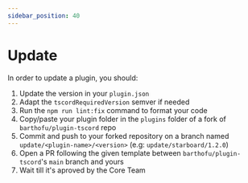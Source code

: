 ```yaml
---
sidebar_position: 40
---
```


# Update

In order to update a plugin, you should:
1. Update the version in your `plugin.json`
2. Adapt the `tscordRequiredVersion` semver if needed
3. Run the `npm run lint:fix` command to format your code
4. Copy/paste your plugin folder in the `plugins` folder of a fork of `barthofu/plugin-tscord` repo
5. Commit and push to your forked repository on a branch named `update/<plugin-name>/<version>` (e.g: `update/starboard/1.2.0`)
6. Open a PR following the given template between `barthofu/plugin-tscord`'s `main` branch and yours
7. Wait till it's aproved by the Core Team